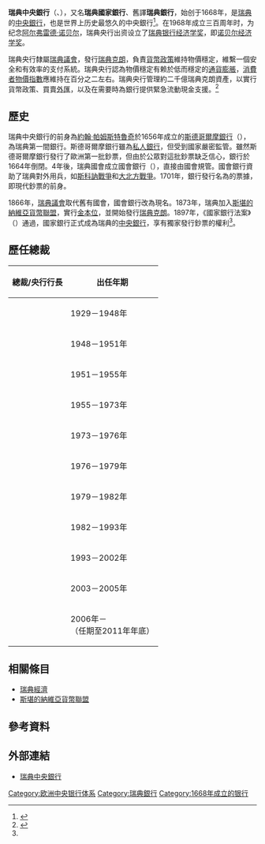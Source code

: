 {{Infobox Central bank
|bank_name = 瑞典中央银行
|bank_name_in_local = Sveriges riksbank
|image_2 = Riksbankshuset April 2015.jpg|120px
|image_title_2 = 总部
|image_1 = Sveriges Riksbank logo.svg
|image_title_1 = 标志
|headquarters = {{SWE}}[[斯德哥尔摩|斯德哥尔摩]] 
|established = {{start date and age|1668}}
|president = {{le|斯特凡·英韦斯|Stefan Ingves}}
|leader_title = 总裁
|bank_of = [[瑞典議會|瑞典議會]]
|currency = [[瑞典克朗|瑞典克朗]]
|currency_iso = SEK
|reserves = 
|deposit_rate = -1.25<ref name=repo>{{cite web |title=Repo rate, table |url=http://www.riksbank.se/en/Interest-and-exchange-rates/Repo-rate-table/ |publisher=Sveriges Riksbank |date=2016-07-13 |accessdate=2016-07-15 |deadurl=yes |archiveurl=https://web.archive.org/web/20140420092902/http://www.riksbank.se/en/Interest-and-exchange-rates/Repo-rate-table/ |archivedate=2014年4月20日 }}</ref>
|borrowing_rate = -0.5<ref name=repo />
|website = {{URL|www.riksbank.se/}}
|preceded = 国会银行（1866年）<br />斯德哥尔摩银行（1668年）
|succeeded =
|footnotes =
|reserve_requirements = 无
|IOER = 不适用（无准备金要求）}}
'''瑞典中央銀行'''（{{lang-sv|Sveriges riksbank}}、{{lang|sv|Riksbanken}}），又名'''瑞典國家銀行'''、舊譯'''瑞典銀行'''，始创于1668年，是[[瑞典|瑞典]]的[[中央銀行|中央銀行]]，也是世界上历史最悠久的中央銀行<ref name=histoire>{{cite web
 |title=Sveriges Riksbank/Riksbanken – History 
 |publisher=瑞典中央銀行 
 |date=2004-03-14 
 |language=en 
 |url=http://www.riksbank.com/templates/Page.aspx?id=9159 
 |accessdate=2009-08-11 
 |deadurl=yes 
 |archiveurl=https://web.archive.org/web/20080504165055/http://www.riksbank.com/templates/Page.aspx?id=9159 
 |archivedate=2008-05-04 
}}</ref>。在1968年成立三百周年时，为纪念[[阿尔弗雷德·诺贝尔|阿尔弗雷德·诺贝尔]]，瑞典央行出资设立了[[瑞典银行经济学奖|瑞典银行经济学奖]]，即[[诺贝尔经济学奖|诺贝尔经济学奖]]。

瑞典央行隸屬[[瑞典議會|瑞典議會]]，發行[[瑞典克朗|瑞典克朗]]，負責[[貨幣政策|貨幣政策]]維持物價穩定，維繫一個安全和有效率的支付系統。瑞典央行認為物價穩定有赖於低而穩定的[[通貨膨脹|通貨膨脹]]，[[消費者物價指數|消費者物價指數]]應維持在百分之二左右。瑞典央行管理約二千億瑞典克朗資產，以實行貨幣政策、買賣[[外匯|外匯]]，以及在需要時為銀行提供緊急流動現金支援。<ref>{{cite web | language = sv | publisher = 瑞典中央銀行 | title = Riksbankens uppgifter | url = http://www.riksbank.se/templates/SectionStart.aspx?id=8716 | author =  | date =  | accessdate = 2009-08-12 | archiveurl = https://web.archive.org/web/20091216110555/http://www.riksbank.se/templates/SectionStart.aspx?id=8716 | archivedate = 2009-12-16 | deadurl = yes }}</ref>

==歷史==
瑞典中央銀行的前身為[[約翰·帕姆斯特魯奇|約翰·帕姆斯特魯奇]]於1656年成立的[[斯德哥爾摩銀行|斯德哥爾摩銀行]]（{{lang|sv|Stockholms Banco}}），為瑞典第一間銀行。斯德哥爾摩銀行雖為[[私人銀行|私人銀行]]，但受到國家嚴密監管。雖然斯德哥爾摩銀行發行了歐洲第一批鈔票，但由於公眾對這批鈔票缺乏信心，銀行於1664年倒閉。4年後，瑞典國會成立國會銀行（{{lang|sv|Riksens Ständers Bank}}），直接由國會規管。國會銀行資助了瑞典對外用兵，如[[斯科訥戰爭|斯科訥戰爭]]和[[大北方戰爭|大北方戰爭]]。1701年，銀行發行名為{{lang|sv|transportsedlar}}的票據，即現代鈔票的前身。

1866年，[[瑞典議會|瑞典議會]]取代舊有國會，國會銀行改為現名。1873年，瑞典加入[[斯堪的納維亞貨幣聯盟|斯堪的納維亞貨幣聯盟]]，實行[[金本位|金本位]]，並開始發行[[瑞典克朗|瑞典克朗]]。1897年，《國家銀行法案》（{{lang|sv|Riksbankslagen}}）通過，國家銀行正式成為瑞典的[[中央銀行|中央銀行]]，享有獨家發行鈔票的權利<ref name="histoire"/>。

==歷任總裁==
{|class="wikitable"
|-
! 總裁/央行行長 || 出任年期
|-
| {{link-en|Ivar Rooth|Ivar Rooth|Ivar Rooth}} || 1929－1948年
|-
|{{link-en|克拉斯·布克|Klas Böök}}|| 1948－1951年
|-
| {{link-sv|Mats Lemne|Mats Lemne|Mats Lemne}} || 1951－1955年
|-
| {{link-sv|Per Åsbrink|Per Åsbrink|Per Åsbrink}} || 1955－1973年
|-
| {{link-sv|Krister Wickman|Krister Wickman|Krister Wickman}} || 1973－1976年
|-
| {{link-sv|Carl Henrik Nordlander|Carl Henrik Nordlander|卡爾·亨里克·諾蘭德}} || 1976－1979年
|-
| {{link-sv|Lars Wohlin|Lars Wohlin|Lars Wohlin}} || 1979－1982年
|-
| {{link-sv|Bengt Dennis|Bengt Dennis|本特·丹尼斯}} || 1982－1993年
|-
| {{Link-en|鄂本·貝克斯托姆|Urban Bäckström}} || 1993－2002年
|-
| {{Link-en|海克斯坦|Lars Heikensten}} || 2003－2005年
|-
| {{Link-en|英韋斯|Stefan Ingves}} || 2006年－<br>（任期至2011年年底）
|}

==相關條目==
*[[瑞典經濟|瑞典經濟]]
*[[斯堪的納維亞貨幣聯盟|斯堪的納維亞貨幣聯盟]]

==參考資料==
{{reflist}}

==外部連結==
{{Commons category|Sveriges Riksbank}}
*{{en}}{{sv}}[http://www.riksbank.com 瑞典中央銀行] {{Wayback|url=http://www.riksbank.com/ |date=20051130105054 }}

{{Central banks}}
{{歐盟成員國中央銀行}}
{{欧洲题目|中央银行}}
{{Authority control}}

[[Category:欧洲中央银行体系|Category:欧洲中央银行体系]]
[[Category:瑞典銀行|Category:瑞典銀行]]
[[Category:1668年成立的银行|Category:1668年成立的银行]]
